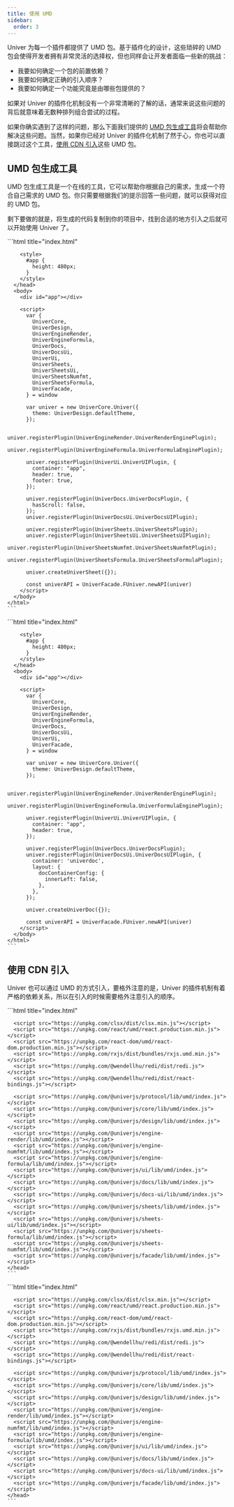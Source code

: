 ```yaml
---
title: 使用 UMD
sidebar:
  order: 3
---
```


Univer 为每一个插件都提供了 UMD 包。基于插件化的设计，这些琐碎的 UMD 包会使得开发者拥有非常灵活的选择权，但也同样会让开发者面临一些新的挑战：

- 我要如何确定一个包的前置依赖？
- 我要如何确定正确的引入顺序？
- 我要如何确定一个功能究竟是由哪些包提供的？

如果对 Univer 的插件化机制没有一个非常清晰的了解的话，通常来说这些问题的背后就意味着无数种排列组合尝试的过程。

如果你确实遇到了这样的问题，那么下面我们提供的 [UMD 包生成工具](#umd-包生成工具)将会帮助你解决这些问题。当然，如果你已经对 Univer 的插件化机制了然于心，你也可以直接跳过这个工具，[使用 CDN 引入](#使用-cdn-引入)这些 UMD 包。

## UMD 包生成工具

UMD 包生成工具是一个在线的工具，它可以帮助你根据自己的需求，生成一个符合自己需求的 UMD 包。你只需要根据我们的提示回答一些问题，就可以获得对应的 UMD 包。


<UMDGenerator client:only />

剩下要做的就是，将生成的代码复制到你的项目中，找到合适的地方引入之后就可以开始使用 Univer 了。


<Tabs>
  <TabItem label="📊 Univer Sheet">
    ```html title="index.html"
    <!DOCTYPE html>
    <html lang="en">
      <head>
        <!-- ... -->
        <link rel="stylesheet" href="/path/main.css" />
        <script src="/path/main.js"></script>

        <style>
          #app {
            height: 480px;
          }
        </style>
      </head>
      <body>
        <div id="app"></div>

        <script>
          var { 
            UniverCore,
            UniverDesign,
            UniverEngineRender,
            UniverEngineFormula,
            UniverDocs,
            UniverDocsUi,
            UniverUi,
            UniverSheets,
            UniverSheetsUi,
            UniverSheetsNumfmt,
            UniverSheetsFormula,
            UniverFacade,
          } = window

          var univer = new UniverCore.Univer({
            theme: UniverDesign.defaultTheme,
          });

          univer.registerPlugin(UniverEngineRender.UniverRenderEnginePlugin);
          univer.registerPlugin(UniverEngineFormula.UniverFormulaEnginePlugin);

          univer.registerPlugin(UniverUi.UniverUIPlugin, {
            container: "app",
            header: true,
            footer: true,
          });

          univer.registerPlugin(UniverDocs.UniverDocsPlugin, {
            hasScroll: false,
          });
          univer.registerPlugin(UniverDocsUi.UniverDocsUIPlugin);

          univer.registerPlugin(UniverSheets.UniverSheetsPlugin);
          univer.registerPlugin(UniverSheetsUi.UniverSheetsUIPlugin);
          univer.registerPlugin(UniverSheetsNumfmt.UniverSheetsNumfmtPlugin);
          univer.registerPlugin(UniverSheetsFormula.UniverSheetsFormulaPlugin);

          univer.createUniverSheet({});

          const univerAPI = UniverFacade.FUniver.newAPI(univer)
        </script>
      </body>
    </html>
    ```
  </TabItem>
  <TabItem label="📝 Univer Doc">
    ```html title="index.html"
    <!DOCTYPE html>
    <html lang="en">
      <head>
        <!-- ... -->
        <link rel="stylesheet" href="/path/main.css" />
        <script src="/path/main.js"></script>

        <style>
          #app {
            height: 480px;
          }
        </style>
      </head>
      <body>
        <div id="app"></div>

        <script>
          var { 
            UniverCore,
            UniverDesign,
            UniverEngineRender,
            UniverEngineFormula,
            UniverDocs,
            UniverDocsUi,
            UniverUi,
            UniverFacade,
          } = window

          var univer = new UniverCore.Univer({
            theme: UniverDesign.defaultTheme,
          });

          univer.registerPlugin(UniverEngineRender.UniverRenderEnginePlugin);
          univer.registerPlugin(UniverEngineFormula.UniverFormulaEnginePlugin);

          univer.registerPlugin(UniverUi.UniverUIPlugin, {
            container: "app",
            header: true,
          });

          univer.registerPlugin(UniverDocs.UniverDocsPlugin);
          univer.registerPlugin(UniverDocsUi.UniverDocsUIPlugin, {
            container: 'univerdoc',
            layout: {
              docContainerConfig: {
                innerLeft: false,
              },
            },
          });

          univer.createUniverDoc({});

          const univerAPI = UniverFacade.FUniver.newAPI(univer)
        </script>
      </body>
    </html>
    ```
  </TabItem>
</Tabs>

## 使用 CDN 引入

Univer 也可以通过 UMD 的方式引入，要格外注意的是，Univer 的插件机制有着严格的依赖关系，所以在引入的时候需要格外注意引入的顺序。

<Tabs>
  <TabItem label="📊 Univer Sheet">
    ```html title="index.html"
    <head>
      <link rel="stylesheet" href="https://unpkg.com/@univerjs/design/lib/index.css" />
      <link rel="stylesheet" href="https://unpkg.com/@univerjs/ui/lib/index.css" />
      <link rel="stylesheet" href="https://unpkg.com/@univerjs/docs-ui/lib/index.css" />
      <link rel="stylesheet" href="https://unpkg.com/@univerjs/sheets-ui/lib/index.css" />
      <link rel="stylesheet" href="https://unpkg.com/@univerjs/sheets-formula/lib/index.css" />
      <link rel="stylesheet" href="https://unpkg.com/@univerjs/sheets-numfmt/lib/index.css" />

      <script src="https://unpkg.com/clsx/dist/clsx.min.js"></script>
      <script src="https://unpkg.com/react/umd/react.production.min.js"></script>
      <script src="https://unpkg.com/react-dom/umd/react-dom.production.min.js"></script>
      <script src="https://unpkg.com/rxjs/dist/bundles/rxjs.umd.min.js"></script>
      <script src="https://unpkg.com/@wendellhu/redi/dist/redi.js"></script>
      <script src="https://unpkg.com/@wendellhu/redi/dist/react-bindings.js"></script>

      <script src="https://unpkg.com/@univerjs/protocol/lib/umd/index.js"></script>
      <script src="https://unpkg.com/@univerjs/core/lib/umd/index.js"></script>
      <script src="https://unpkg.com/@univerjs/design/lib/umd/index.js"></script>
      <script src="https://unpkg.com/@univerjs/engine-render/lib/umd/index.js"></script>
      <script src="https://unpkg.com/@univerjs/engine-numfmt/lib/umd/index.js"></script>
      <script src="https://unpkg.com/@univerjs/engine-formula/lib/umd/index.js"></script>
      <script src="https://unpkg.com/@univerjs/ui/lib/umd/index.js"></script>
      <script src="https://unpkg.com/@univerjs/docs/lib/umd/index.js"></script>
      <script src="https://unpkg.com/@univerjs/docs-ui/lib/umd/index.js"></script>
      <script src="https://unpkg.com/@univerjs/sheets/lib/umd/index.js"></script>
      <script src="https://unpkg.com/@univerjs/sheets-ui/lib/umd/index.js"></script>
      <script src="https://unpkg.com/@univerjs/sheets-formula/lib/umd/index.js"></script>
      <script src="https://unpkg.com/@univerjs/sheets-numfmt/lib/umd/index.js"></script>
      <script src="https://unpkg.com/@univerjs/facade/lib/umd/index.js"></script>
    </head>
    ```
  </TabItem>
  <TabItem label="📝 Univer Doc">
    ```html title="index.html"
    <head>
      <link rel="stylesheet" href="https://unpkg.com/@univerjs/design/lib/index.css" />
      <link rel="stylesheet" href="https://unpkg.com/@univerjs/ui/lib/index.css" />
      <link rel="stylesheet" href="https://unpkg.com/@univerjs/docs-ui/lib/index.css" />

      <script src="https://unpkg.com/clsx/dist/clsx.min.js"></script>
      <script src="https://unpkg.com/react/umd/react.production.min.js"></script>
      <script src="https://unpkg.com/react-dom/umd/react-dom.production.min.js"></script>
      <script src="https://unpkg.com/rxjs/dist/bundles/rxjs.umd.min.js"></script>
      <script src="https://unpkg.com/@wendellhu/redi/dist/redi.js"></script>
      <script src="https://unpkg.com/@wendellhu/redi/dist/react-bindings.js"></script>

      <script src="https://unpkg.com/@univerjs/protocol/lib/umd/index.js"></script>
      <script src="https://unpkg.com/@univerjs/core/lib/umd/index.js"></script>
      <script src="https://unpkg.com/@univerjs/design/lib/umd/index.js"></script>
      <script src="https://unpkg.com/@univerjs/engine-render/lib/umd/index.js"></script>
      <script src="https://unpkg.com/@univerjs/engine-numfmt/lib/umd/index.js"></script>
      <script src="https://unpkg.com/@univerjs/engine-formula/lib/umd/index.js"></script>
      <script src="https://unpkg.com/@univerjs/ui/lib/umd/index.js"></script>
      <script src="https://unpkg.com/@univerjs/docs/lib/umd/index.js"></script>
      <script src="https://unpkg.com/@univerjs/docs-ui/lib/umd/index.js"></script>
      <script src="https://unpkg.com/@univerjs/facade/lib/umd/index.js"></script>
    </head>
    ```
  </TabItem>
</Tabs>
